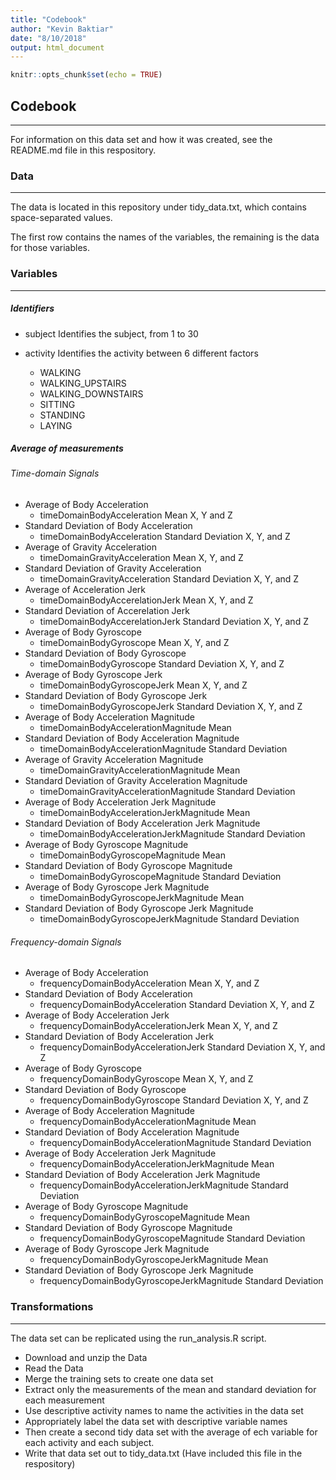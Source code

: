 ```yaml
---
title: "Codebook"
author: "Kevin Baktiar"
date: "8/10/2018"
output: html_document
---
```


```r
knitr::opts_chunk$set(echo = TRUE)
```

## Codebook

***

For information on this data set and how it was created, see the README.md file in this respository.

### Data

***

The data is located in this repository under tidy_data.txt, which contains space-separated values.

The first row contains the names of the variables, the remaining is the data for those variables.

### Variables

***

##### Identifiers

* subject
   Identifies the subject, from 1 to 30
  
* activity
   Identifies the activity between 6 different factors
    + WALKING
    + WALKING_UPSTAIRS
    + WALKING_DOWNSTAIRS
    + SITTING
    + STANDING
    + LAYING
    
##### Average of measurements

###### Time-domain Signals

  * Average of Body Acceleration
    + timeDomainBodyAcceleration Mean X, Y and Z
    
  * Standard Deviation of Body Acceleration
    + timeDomainBodyAcceleration Standard Deviation X, Y, and Z
    
  * Average of Gravity Acceleration
    + timeDomainGravityAcceleration Mean X, Y, and Z
    
  * Standard Deviation of Gravity Acceleration
    + timeDomainGravityAcceleration Standard Deviation X, Y, and Z
    
  * Average of Acceleration Jerk
    + timeDomainBodyAccerelationJerk Mean X, Y, and Z
    
  * Standard Deviation of Accerelation Jerk
    + timeDomainBodyAccerelationJerk Standard Deviation X, Y, and Z
    
  * Average of Body Gyroscope
    + timeDomainBodyGyroscope Mean X, Y, and Z
    
  * Standard Deviation of Body Gyroscope
    + timeDomainBodyGyroscope Standard Deviation X, Y, and Z
    
  * Average of Body Gyroscope Jerk
    + timeDomainBodyGyroscopeJerk Mean X, Y, and Z
    
  * Standard Deviation of Body Gyroscope Jerk
    + timeDomainBodyGyroscopeJerk Standard Deviation X, Y, and Z
    
  * Average of Body Acceleration Magnitude
    + timeDomainBodyAccelerationMagnitude Mean
    
  * Standard Deviation of Body Acceleration Magnitude
    + timeDomainBodyAccelerationMagnitude Standard Deviation
    
  * Average of Gravity Acceleration Magnitude
    + timeDomainGravityAccelerationMagnitude Mean
    
  * Standard Deviation of Gravity Acceleration Magnitude
    + timeDomainGravityAccelerationMagnitude Standard Deviation
    
  * Average of Body Acceleration Jerk Magnitude
    + timeDomainBodyAccelerationJerkMagnitude Mean
    
  * Standard Deviation of Body Acceleration Jerk Magnitude
    + timeDomainBodyAccelerationJerkMagnitude Standard Deviation
    
  * Average of Body Gyroscope Magnitude
    + timeDomainBodyGyroscopeMagnitude Mean
    
  * Standard Deviation of Body Gyroscope Magnitude
    + timeDomainBodyGyroscopeMagnitude Standard Deviation
    
  * Average of Body Gyroscope Jerk Magnitude
    + timeDomainBodyGyroscopeJerkMagnitude Mean
    
  * Standard Deviation of Body Gyroscope Jerk Magnitude
    + timeDomainBodyGyroscopeJerkMagnitude Standard Deviation
    
###### Frequency-domain Signals

  * Average of Body Acceleration
    + frequencyDomainBodyAcceleration Mean X, Y, and Z
    
  * Standard Deviation of Body Acceleration
    + frequencyDomainBodyAcceleration Standard Deviation X, Y, and Z
    
  * Average of Body Acceleration Jerk
    + frequencyDomainBodyAccelerationJerk Mean X, Y, and Z
    
  * Standard Deviation of Body Acceleration Jerk
    + frequencyDomainBodyAccelerationJerk Standard Deviation X, Y, and Z
    
  * Average of Body Gyroscope
    + frequencyDomainBodyGyroscope Mean X, Y, and Z
    
  * Standard Deviation of Body Gyroscope
    + frequencyDomainBodyGyroscope Standard Deviation X, Y, and Z
    
  * Average of Body Acceleration Magnitude
    + frequencyDomainBodyAccelerationMagnitude Mean
    
  * Standard Deviation of Body Acceleration Magnitude
    + frequencyDomainBodyAccelerationMagnitude Standard Deviation
    
  * Average of Body Acceleration Jerk Magnitude
    + frequencyDomainBodyAccelerationJerkMagnitude Mean
    
  * Standard Deviation of Body Acceleration Jerk Magnitude
    + frequencyDomainBodyAccelerationJerkMagnitude Standard Deviation
    
  * Average of Body Gyroscope Magnitude
    + frequencyDomainBodyGyroscopeMagnitude Mean
    
  * Standard Deviation of Body Gyroscope Magnitude
    + frequencyDomainBodyGyroscopeMagnitude Standard Deviation
    
  * Average of Body Gyroscope Jerk Magnitude
    + frequencyDomainBodyGyroscopeJerkMagnitude Mean
    
  * Standard Deviation of Body Gyroscope Jerk Magnitude
    + frequencyDomainBodyGyroscopeJerkMagnitude Standard Deviation
    
### Transformations

***

The data set can be replicated using the run_analysis.R script.

* Download and unzip the Data
* Read the Data
* Merge the training sets to create one data set
* Extract only the measurements of the mean and standard deviation for each measurement
* Use descriptive activity names to name the activities in the data set
* Appropriately label the data set with descriptive variable names
* Then create a second tidy data set with the average of ech variable for each activity and each subject.
* Write that data set out to tidy_data.txt (Have included this file in the respository)